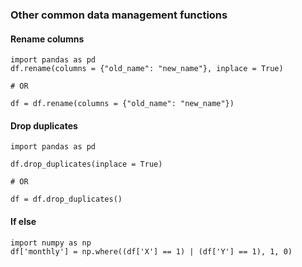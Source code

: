 ### Other common data management functions {-}

#### Rename columns {-}

```
import pandas as pd
df.rename(columns = {"old_name": "new_name"}, inplace = True)

# OR

df = df.rename(columns = {"old_name": "new_name"})

```

#### Drop duplicates {-}

```
import pandas as pd

df.drop_duplicates(inplace = True)

# OR

df = df.drop_duplicates()
```

#### If else {-}

```
import numpy as np
df['monthly'] = np.where((df['X'] == 1) | (df['Y'] == 1), 1, 0)
```